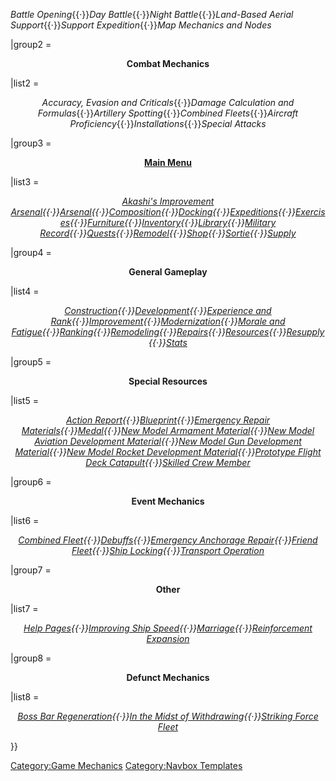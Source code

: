 {{Navbox
| name   = Template:Mechanics
| state = mw-collapsible 
| title = <span style="color:black;">'''Game Mechanics'''</span>
| basestyle  = background-color:#99CCFF;
| titlestyle = 
| liststyle = border:0px none; padding-left:4px; padding:5px; 
| groupstyle =  padding:5px; 
| style      = background-color:#FFFFFF; border:1px solid #1A5B70; width:100%;
|group1 = <center>'''[[Combat]]'''</center>
|list1 = <center>''Aerial Combat''{{·}}''Battle Opening''{{·}}''Day Battle''{{·}}''Night Battle''{{·}}''Land-Based Aerial Support''{{·}}''Support Expedition''{{·}}''Map Mechanics and Nodes''</center>
|group2 = <center>'''Combat Mechanics'''</center>
|list2 = <center>''Accuracy, Evasion and Criticals''{{·}}''Damage Calculation and Formulas''{{·}}''Artillery Spotting''{{·}}''Combined Fleets''{{·}}''Aircraft Proficiency''{{·}}''Installations''{{·}}''Special Attacks''</center>

|group3 = <center>'''[[Home Port|Main Menu]]'''</center>
|list3 = <center>''[[Akashi's Improvement Arsenal]]{{·}}[[Arsenal]]{{·}}[[Composition]]{{·}}[[Docking]]{{·}}[[Expeditions]]{{·}}[[Exercises]]{{·}}[[Furniture]]{{·}}[[Inventory]]{{·}}[[Library]]{{·}}[[Military Record]]{{·}}[[Quests]]{{·}}[[Remodel_(Menu)|Remodel]]{{·}}[[Shop]]{{·}}[[Sortie]]{{·}}[[Supply (Menu)|Supply]]''</center>

|group4 = <center>'''General Gameplay'''</center>
|list4 = <center>''[[Construction]]{{·}}[[Development]]{{·}}[[Experience and Rank]]{{·}}[[Improvement]]{{·}}[[Modernization]]{{·}}[[Morale and Fatigue]]{{·}}[[Ranking]]{{·}}[[Remodel (Mechanic)|Remodeling]]{{·}}[[Repairs]]{{·}}[[Resources]]{{·}}[[Supply (Mechanic)|Resupply]]{{·}}[[Stats]]''</center>

|group5 = <center>'''Special Resources'''</center>
|list5 = <center>''[[Action Report]]{{·}}[[Blueprint]]{{·}}[[Emergency Repair Materials]]{{·}}[[Medal]]{{·}}[[New Model Armament Material]]{{·}}[[New Model Aviation Development Material]]{{·}}[[New Model Gun Development Material]]{{·}}[[New Model Rocket Development Material]]{{·}}[[Prototype Flight Deck Catapult]]{{·}}[[Skilled Pilot|Skilled Crew Member]]''</center>

|group6 = <center>'''Event Mechanics'''</center>
|list6 = <center>''[[Combined Fleet]]{{·}}[[Debuffs]]{{·}}[[Emergency Anchorage Repair]]{{·}}[[Friend Fleet]]{{·}}[[Ship Locking]]{{·}}[[Transport Operation]]''</center>

|group7 = <center>'''Other'''</center>
|list7 = <center>''[[:Category:Help|Help Pages]]{{·}}[[Improving Ship Speed]]{{·}}[[Marriage]]{{·}}[[Reinforcement Expansion]]''</center>

|group8 = <center>'''Defunct Mechanics'''</center>
|list8 = <center>''[[Boss Bar Regeneration]]{{·}}[[In the Midst of Withdrawing]]{{·}}[[Striking Force Fleet]]''</center>
}}
<includeonly>[[Category:Game Mechanics]]</includeonly>
<noinclude>{{documentation}}[[Category:Navbox Templates]]</noinclude>